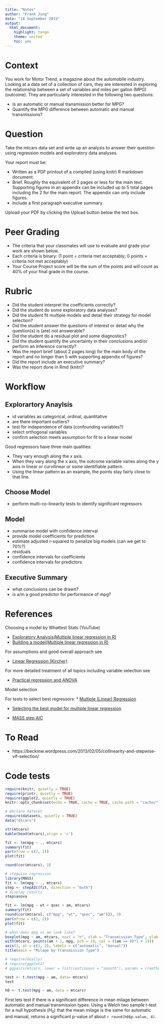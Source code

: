 ```yaml
---
title: "Notes"
author: "Frank Jung"
date: "18 September 2015"
output: 
  html_document: 
    highlight: tango
    theme: united
    toc: yes
---
```


# Context

You work for Motor Trend, a magazine about the automobile industry. Looking at a
data set of a collection of cars, they are interested in exploring the
relationship between a set of variables and miles per gallon (MPG) (outcome).
They are particularly interested in the following two questions:

* Is an automatic or manual transmission better for MPG?
* Quantify the MPG difference between automatic and manual transmissions?

# Question

Take the mtcars data set and write up an analysis to answer their question using
regression models and exploratory data analyses.

Your report must be:

* Written as a PDF printout of a compiled (using knitr) R markdown document.
* Brief. Roughly the equivalent of 2 pages or less for the main text. Supporting figures in an appendix can be included up to 5 total pages including the 2 for the main report. The appendix can only include figures.
* Include a first paragraph executive summary.

Upload your PDF by clicking the Upload button below the text box.

# Peer Grading

* The criteria that your classmates will use to evaluate and grade your work are shown below. 
* Each criteria is binary: (1 point = criteria met acceptably; 0 points = criteria not met acceptably)
* Your Course Project score will be the sum of the points and will count as 40% of your final grade in the course. 

# Rubric

* Did the student interpret the coefficients correctly?
* Did the student do some exploratory data analyses?
* Did the student fit multiple models and detail their strategy for model selection?
* Did the student answer the questions of interest or detail why the question(s) is (are) not answerable?
* Did the student do a residual plot and some diagnostics?
* Did the student quantify the uncertainty in their conclusions and/or perform an inference correctly?
* Was the report brief (about 2 pages long) for the main body of the report and no longer than 5 with supporting appendix of figures?
* Did the report include an executive summary?
* Was the report done in Rmd (knitr)?

# Workflow

## Explorartory Anaylsis

* id variables as categorical, ordinal, quantitative
* are there important outliers?
* test for independence of data (confounding variables?)
* select orthogonal variables
* confirm selection meets assumption for fit to a linear model

Good regressors have three main qualities:

* They vary enough along the x axis.
* When they vary along the x axis, the outcome variable varies along the y axis in linear or curvilinear or some identifiable pattern.
* Using the linear pattern as an example, the points stay fairly close to that line.

## Choose Model

* perform multi-co-linearity tests to identify significant regressors

## Model

* summarise model with confidence interval
* provide model coefficients for prediction
* estimate adjusted r-squared to penalize big models (can we get to 70%?)
* residuals
* confidence intervals for coefficients
* confidence intervals for predictors

## Executive Summary

* what conclusions can be drawn?
* is a/m a good predictor for performance of mpg?

# References

Choosing a model by Whattest Stats (YouTube)

* [Exploratory Analysis(Multiple linear regression in R)](https://youtu.be/bfGhfalZR-Y)
* [Building a model(Multiple linear regression in R)](https://youtu.be/itEyHjNjMIc)

For assumptions and good overall approach see 

* [Linear Regression (Kircher)](file:///home/frank/study/regmods-032/docs/linear-regression-kirchner.pdf)

For more detailed treatment of all topics including variable selection see

* [Practical regression and ANOVA](file:///home/frank/study/regmods-032/docs/practical-regression-and-anova-faraway.pdf)

Model selection

For tests to select best regressors:
* [Multiple (Linear) Regression](http://www.statmethods.net/stats/regression.html)

* [Selecting the best model for multiple linear regression](file:///home/frank/study/regmods-032/docs/linear-regression-model-selection.pdf)

* [MASS step AIC](https://stat.ethz.ch/R-manual/R-devel/library/MASS/html/stepAIC.html)


# To Read

* https://beckmw.wordpress.com/2013/02/05/collinearity-and-stepwise-vif-selection/

# Code tests

```r
require(knitr, quietly = TRUE)
require(printr, quietly = TRUE)
require(ggplot2, quietly = TRUE)
knitr::opts_chunk$set(echo = TRUE, cache = TRUE, cache.path = "cache/", fig.path = "figure/", fig.align = "center")
```

```r
# declare dataset
require(datasets, quietly = TRUE)
data("mtcars")
```


```r
str(mtcars)
kable(head(mtcars),align = 'c')
```

```r
fit <- lm(mpg ~ ., mtcars)
summary(fit)
par(mfrow = c(2, 2))
plot(fit)
```

```r
round(cor(mtcars), 3)
```

```r
# stepwise regression
library(MASS)
fit <- lm(mpg ~ ., mtcars)
step <- stepAIC(fit, direction = "both")
# display results
step$anova 
```

```r
fit <- lm(mpg ~ wt + qsec + am, mtcars)
summary(fit)
round(cor(mtcars[, c("mpg", "wt", "qsec", "am")]), 3)
par(mfrow = c(2, 2))
plot(fit)
```

```r
# what does mpg vs am look like?
boxplot(mpg ~ am, mtcars, xaxt = "n", xlab = "Transmission Type", ylab = "Miles/(US) gallon")
with(mtcars, points(am + 1, mpg, pch = 19, col = ((am == 0)*1 + 1)))
axis(1, at = c(1, 2), labels = c("automatic", "manual"))
title(main = "Milage by Transmission Type")
```

```r
# require(GGally)
# require(ggplot2)
# ggpairs(mtcars, lower = list(continuous = "smooth"), params = c(method = "loess"))
```

```r
test <- t.test(mpg ~ am, data= mtcars)
test
```


```r
h0 <- t.test(mpg ~ am, data = mtcars)
```
First lets test if there is a significant difference in mean milage between 
automatic and manual transmission types. Using a Welch two sample t-test for a 
null hypothesis ($H_0$) that the mean milage is the same for automatic and
manual, returns a significant p-value of about `r round(h0$p.value, 4)`.
